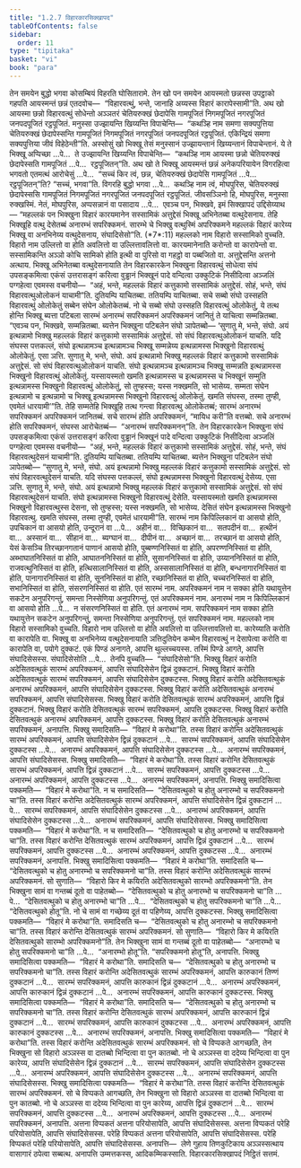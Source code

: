 ```yaml
---
title: "1.2.7 विहारकारसिक्खापद"
tableOfContents: false
sidebar:
  order: 11
type: "tipitaka"
basket: "vi"
book: "para"
---
```



<DynamicBreadcrumb />

<Division number="365" book="para">

<Paragraph number="1512" book="para">
तेन समयेन बुद्धो भगवा कोसम्बियं विहरति घोसितारामे. तेन खो पन समयेन आयस्मतो छन्नस्स उपट्ठाको गहपति आयस्मन्तं छन्नं एतदवोच—  “विहारवत्थुं, भन्ते, जानाहि अय्यस्स विहारं कारापेस्सामी”ति. अथ खो आयस्मा छन्नो विहारवत्थुं सोधेन्तो अञ्ञतरं चेतियरुक्खं छेदापेसि गामपूजितं निगमपूजितं नगरपूजितं जनपदपूजितं रट्ठपूजितं. मनुस्सा उज्झायन्ति खिय्यन्ति विपाचेन्ति—  “कथञ्हि नाम समणा सक्यपुत्तिया चेतियरुक्खं छेदापेस्सन्ति गामपूजितं निगमपूजितं नगरपूजितं जनपदपूजितं रट्ठपूजितं. एकिन्द्रियं समणा सक्यपुत्तिया जीवं विहेठेन्ती”ति.
</Paragraph>

<Paragraph number="1513" book="para">
अस्सोसुं खो भिक्खू तेसं मनुस्सानं उज्झायन्तानं खिय्यन्तानं विपाचेन्तानं. ये ते भिक्खू अप्पिच्छा …पे…  ते उज्झायन्ति खिय्यन्ति विपाचेन्ति—  “कथञ्हि नाम आयस्मा छन्नो चेतियरुक्खं छेदापेस्सति गामपूजितं …पे…  रट्ठपूजितन्”ति.
</Paragraph>

<Paragraph number="1514" book="para">
अथ खो ते भिक्खू आयस्मन्तं छन्नं अनेकपरियायेन विगरहित्वा भगवतो एतमत्थं आरोचेसुं …पे…  “सच्चं किर त्वं, छन्न, चेतियरुक्खं छेदापेसि गामपूजितं …पे…  रट्ठपूजितन्”ति? “सच्चं, भगवा”ति. विगरहि बुद्धो भगवा …पे…  कथञ्हि नाम त्वं, मोघपुरिस, चेतियरुक्खं छेदापेस्ससि गामपूजितं निगमपूजितं नगरपूजितं जनपदपूजितं रट्ठपूजितं. जीवसञ्ञिनो हि, मोघपुरिस, मनुस्सा रुक्खस्मिं. नेतं, मोघपुरिस, अप्पसन्नानं वा पसादाय …पे…  एवञ्च पन, भिक्खवे, इमं सिक्खापदं उद्दिसेय्याथ—
</Paragraph>

</Division>
<Division number="366" book="para">

<Paragraph number="1515" book="para">
<Emphasis>“महल्लकं पन भिक्खुना विहारं कारयमानेन सस्सामिकं अत्तुद्देसं भिक्खू अभिनेतब्बा वत्थुदेसनाय. तेहि भिक्खूहि वत्थु देसेतब्बं अनारम्भं सपरिक्कमनं. सारम्भे चे भिक्खु वत्थुस्मिं अपरिक्कमने महल्लकं विहारं कारेय्य भिक्खू वा अनभिनेय्य वत्थुदेसनाय, संघादिसेसो”</Emphasis>ति. (*7*:<Emphasis>11</Emphasis>)
</Paragraph>

</Division>
<Division number="367" book="para">

<Paragraph number="1516" book="para">
<Emphasis>महल्लको</Emphasis> नाम विहारो सस्सामिको वुच्चति.
</Paragraph>

<Paragraph number="1517" book="para">
<Emphasis>विहारो</Emphasis> नाम उल्लित्तो वा होति अवलित्तो वा उल्लित्तावलित्तो वा.
</Paragraph>

<Paragraph number="1518" book="para">
<Emphasis>कारयमानेना</Emphasis>ति करोन्तो वा कारापेन्तो वा.
</Paragraph>

<Paragraph number="1519" book="para">
<Emphasis>सस्सामिकन्</Emphasis>ति अञ्ञो कोचि सामिको होति इत्थी वा पुरिसो वा गहट्ठो वा पब्बजितो वा.
</Paragraph>

<Paragraph number="1520" book="para">
<Emphasis>अत्तुद्देसन्</Emphasis>ति अत्तनो अत्थाय.
</Paragraph>

<Paragraph number="1521" book="para">
<Emphasis>भिक्खू अभिनेतब्बा वत्थुदेसनाया</Emphasis>ति तेन विहारकारकेन भिक्खुना विहारवत्थुं सोधेत्वा संघं उपसङ्कमित्वा एकंसं उत्तरासङ्गं करित्वा वुड्ढानं भिक्खूनं पादे वन्दित्वा उक्कुटिकं निसीदित्वा अञ्जलिं पग्गहेत्वा एवमस्स वचनीयो—  “अहं, भन्ते, महल्लकं विहारं कत्तुकामो सस्सामिकं अत्तुद्देसं. सोहं, भन्ते, संघं विहारवत्थुओलोकनं याचामी”ति. दुतियम्पि याचितब्बा. ततियम्पि याचितब्बा. सचे सब्बो संघो उस्सहति विहारवत्थुं ओलोकेतुं सब्बेन संघेन ओलोकेतब्बं. नो चे सब्बो संघो उस्सहति विहारवत्थुं ओलोकेतुं, ये तत्थ होन्ति भिक्खू ब्यत्ता पटिबला सारम्भं अनारम्भं सपरिक्कमनं अपरिक्कमनं जानितुं ते याचित्वा सम्मन्नितब्बा. “एवञ्च पन, भिक्खवे, सम्मन्नितब्बा. ब्यत्तेन भिक्खुना पटिबलेन संघो ञापेतब्बो—
</Paragraph>

</Division>
<Division number="368" book="para">

<Paragraph number="1522" book="para">
‘सुणातु मे, भन्ते, संघो. अयं इत्थन्नामो भिक्खु महल्लकं विहारं कत्तुकामो सस्सामिकं अत्तुद्देसं. सो संघं विहारवत्थुओलोकनं याचति. यदि संघस्स पत्तकल्लं, संघो इत्थन्नामञ्च इत्थन्नामञ्च भिक्खू सम्मन्नेय्य इत्थन्नामस्स भिक्खुनो विहारवत्थुं ओलोकेतुं. एसा ञत्ति.
</Paragraph>

<Paragraph number="1523" book="para">
सुणातु मे, भन्ते, संघो. अयं इत्थन्नामो भिक्खु महल्लकं विहारं कत्तुकामो सस्सामिकं अत्तुद्देसं. सो संघं विहारवत्थुओलोकनं याचति. संघो इत्थन्नामञ्च इत्थन्नामञ्च भिक्खू सम्मन्नति इत्थन्नामस्स भिक्खुनो विहारवत्थुं ओलोकेतुं. यस्सायस्मतो खमति इत्थन्नामस्स च इत्थन्नामस्स च भिक्खूनं सम्मुति इत्थन्नामस्स भिक्खुनो विहारवत्थुं ओलोकेतुं, सो तुण्हस्स; यस्स नक्खमति, सो भासेय्य.
</Paragraph>

<Paragraph number="1524" book="para">
सम्मता संघेन इत्थन्नामो च इत्थन्नामो च भिक्खू इत्थन्नामस्स भिक्खुनो विहारवत्थुं ओलोकेतुं. खमति संघस्स, तस्मा तुण्ही, एवमेतं धारयामी’”ति.
</Paragraph>

</Division>
<Division number="369" book="para">

<Paragraph number="1525" book="para">
तेहि सम्मतेहि भिक्खूहि तत्थ गन्त्वा विहारवत्थु ओलोकेतब्बं; सारम्भं अनारम्भं सपरिक्कमनं अपरिक्कमनं जानितब्बं. सचे सारम्भं होति अपरिक्कमनं, “मायिध करी”ति वत्तब्बो. सचे अनारम्भं होति सपरिक्कमनं, संघस्स आरोचेतब्बं—  “अनारम्भं सपरिक्कमनन्”ति. तेन विहारकारकेन भिक्खुना संघं उपसङ्कमित्वा एकंसं उत्तरासङ्गं करित्वा वुड्ढानं भिक्खूनं पादे वन्दित्वा उक्कुटिकं निसीदित्वा अञ्जलिं पग्गहेत्वा एवमस्स वचनीयो—  “अहं, भन्ते, महल्लकं विहारं कत्तुकामो सस्सामिकं अत्तुद्देसं. सोहं, भन्ते, संघं विहारवत्थुदेसनं याचामी”ति. दुतियम्पि याचितब्बा. ततियम्पि याचितब्बा. ब्यत्तेन भिक्खुना पटिबलेन संघो ञापेतब्बो—
</Paragraph>

</Division>
<Division number="370" book="para">

<Paragraph number="1526" book="para">
“सुणातु मे, भन्ते, संघो. अयं इत्थन्नामो भिक्खु महल्लकं विहारं कत्तुकामो सस्सामिकं अत्तुद्देसं. सो संघं विहारवत्थुदेसनं याचति. यदि संघस्स पत्तकल्लं, संघो इत्थन्नामस्स भिक्खुनो विहारवत्थुं देसेय्य. एसा ञत्ति.
</Paragraph>

<Paragraph number="1527" book="para">
सुणातु मे, भन्ते, संघो. अयं इत्थन्नामो भिक्खु महल्लकं विहारं कत्तुकामो सस्सामिकं अत्तुद्देसं. सो संघं विहारवत्थुदेसनं याचति. संघो इत्थन्नामस्स भिक्खुनो विहारवत्थुं देसेति. यस्सायस्मतो खमति इत्थन्नामस्स भिक्खुनो विहारवत्थुस्स देसना, सो तुण्हस्स; यस्स नक्खमति, सो भासेय्य.
</Paragraph>

<Paragraph number="1528" book="para">
देसितं संघेन इत्थन्नामस्स भिक्खुनो विहारवत्थु. खमति संघस्स, तस्मा तुण्ही, एवमेतं धारयामी”ति.
</Paragraph>

</Division>
<Division number="371" book="para">

<Paragraph number="1529" book="para">
<Emphasis>सारम्भं</Emphasis> नाम किपिल्लिकानं वा आसयो होति, उपचिकानं वा आसयो होति, उन्दूरानं वा …पे…  अहीनं वा…  विच्छिकानं वा…  सतपदीनं वा…  हत्थीनं वा…  अस्सानं वा…  सीहानं वा…  ब्यग्घानं वा…  दीपीनं वा…  अच्छानं वा…  तरच्छानं वा आसयो होति, येसं केसञ्चि तिरच्छानगतानं पाणानं आसयो होति, पुब्बण्णनिस्सितं वा होति, अपरण्णनिस्सितं वा होति, अब्भाघातनिस्सितं वा होति, आघातननिस्सितं वा होति, सुसाननिस्सितं वा होति, उय्याननिस्सितं वा होति, राजवत्थुनिस्सितं वा होति, हत्थिसालानिस्सितं वा होति, अस्ससालानिस्सितं वा होति, बन्धनागारनिस्सितं वा होति, पानागारनिस्सितं वा होति, सूननिस्सितं वा होति, रच्छानिस्सितं वा होति, चच्चरनिस्सितं वा होति, सभानिस्सितं वा होति, संसरणनिस्सितं वा होति. एतं सारम्भं नाम.
</Paragraph>

<Paragraph number="1530" book="para">
<Emphasis>अपरिक्कमनं</Emphasis> नाम न सक्का होति यथायुत्तेन सकटेन अनुपरिगन्तुं, समन्ता निस्सेणिया अनुपरिगन्तुं. एतं अपरिक्कमनं नाम.
</Paragraph>

<Paragraph number="1531" book="para">
<Emphasis>अनारम्भं</Emphasis> नाम न किपिल्लिकानं वा आसयो होति …पे…  न संसरणनिस्सितं वा होति. एतं अनारम्भं नाम.
</Paragraph>

<Paragraph number="1532" book="para">
<Emphasis>सपरिक्कमनं</Emphasis> नाम सक्का होति यथायुत्तेन सकटेन अनुपरिगन्तुं, समन्ता निस्सेणिया अनुपरिगन्तुं. एतं सपरिक्कमनं नाम.
</Paragraph>

<Paragraph number="1533" book="para">
<Emphasis>महल्लको</Emphasis> नाम विहारो सस्सामिको वुच्चति.
</Paragraph>

<Paragraph number="1534" book="para">
<Emphasis>विहारो</Emphasis> नाम उल्लित्तो वा होति अवलित्तो वा उल्लित्तावलित्तो वा.
</Paragraph>

<Paragraph number="1535" book="para">
<Emphasis>कारेय्या</Emphasis>ति करोति वा कारापेति वा.
</Paragraph>

<Paragraph number="1536" book="para">
<Emphasis>भिक्खू वा अनभिनेय्य वत्थुदेसनाया</Emphasis>ति ञत्तिदुतियेन कम्मेन विहारवत्थुं न देसापेत्वा करोति वा कारापेति वा, पयोगे दुक्कटं. एकं पिण्डं अनागते, आपत्ति थुल्लच्चयस्स. तस्मिं पिण्डे आगते, आपत्ति संघादिसेसस्स.
</Paragraph>

<Paragraph number="1537" book="para">
<Emphasis>संघादिसेसो</Emphasis>ति …पे…  तेनपि वुच्चति—  “संघादिसेसो”ति.
</Paragraph>

</Division>
<Division number="372" book="para">

<Paragraph number="1538" book="para">
भिक्खु विहारं करोति अदेसितवत्थुकं सारम्भं अपरिक्कमनं, आपत्ति संघादिसेसेन द्विन्नं दुक्कटानं. भिक्खु विहारं करोति अदेसितवत्थुकं सारम्भं सपरिक्कमनं, आपत्ति संघादिसेसेन दुक्कटस्स. भिक्खु विहारं करोति अदेसितवत्थुकं अनारम्भं अपरिक्कमनं, आपत्ति संघादिसेसेन दुक्कटस्स. भिक्खु विहारं करोति अदेसितवत्थुकं अनारम्भं सपरिक्कमनं, आपत्ति संघादिसेसस्स.
</Paragraph>

<Paragraph number="1539" book="para">
भिक्खु विहारं करोति देसितवत्थुकं सारम्भं अपरिक्कमनं, आपत्ति द्विन्नं दुक्कटानं. भिक्खु विहारं करोति देसितवत्थुकं सारम्भं सपरिक्कमनं, आपत्ति दुक्कटस्स. भिक्खु विहारं करोति देसितवत्थुकं अनारम्भं अपरिक्कमनं, आपत्ति दुक्कटस्स. भिक्खु विहारं करोति देसितवत्थुकं अनारम्भं सपरिक्कमनं, अनापत्ति.
</Paragraph>

</Division>
<Division number="373" book="para">

<Paragraph number="1540" book="para">
भिक्खु समादिसति—  “विहारं मे करोथा”ति. तस्स विहारं करोन्ति अदेसितवत्थुकं सारम्भं अपरिक्कमनं, आपत्ति संघादिसेसेन द्विन्नं दुक्कटानं …पे…  सारम्भं सपरिक्कमनं, आपत्ति संघादिसेसेन दुक्कटस्स …पे…  अनारम्भं अपरिक्कमनं, आपत्ति संघादिसेसेन दुक्कटस्स …पे…  अनारम्भं सपरिक्कमनं, आपत्ति संघादिसेसस्स.
</Paragraph>

<Paragraph number="1541" book="para">
भिक्खु समादिसति—  “विहारं मे करोथा”ति. तस्स विहारं करोन्ति देसितवत्थुकं सारम्भं अपरिक्कमनं, आपत्ति द्विन्नं दुक्कटानं …पे…  सारम्भं सपरिक्कमनं, आपत्ति दुक्कटस्स …पे…  अनारम्भं अपरिक्कमनं, आपत्ति दुक्कटस्स …पे…  अनारम्भं सपरिक्कमनं, अनापत्ति.
</Paragraph>

</Division>
<Division number="374" book="para">

<Paragraph number="1542" book="para">
भिक्खु समादिसित्वा पक्कमति—  “विहारं मे करोथा”ति. न च समादिसति—  “देसितवत्थुको च होतु अनारम्भो च सपरिक्कमनो चा”ति. तस्स विहारं करोन्ति अदेसितवत्थुकं सारम्भं अपरिक्कमनं, आपत्ति संघादिसेसेन द्विन्नं दुक्कटानं …पे…  सारम्भं सपरिक्कमनं, आपत्ति संघादिसेसेन दुक्कटस्स …पे…  अनारम्भं अपरिक्कमनं, आपत्ति संघादिसेसेन दुक्कटस्स …पे…  अनारम्भं सपरिक्कमनं, आपत्ति संघादिसेसस्स.
</Paragraph>

<Paragraph number="1543" book="para">
भिक्खु समादिसित्वा पक्कमति—  “विहारं मे करोथा”ति. न च समादिसति—  “देसितवत्थुको च होतु अनारम्भो च सपरिक्कमनो चा”ति. तस्स विहारं करोन्ति देसितवत्थुकं सारम्भं अपरिक्कमनं, आपत्ति द्विन्नं दुक्कटानं …पे…  सारम्भं सपरिक्कमनं, आपत्ति दुक्कटस्स …पे…  अनारम्भं अपरिक्कमनं, आपत्ति दुक्कटस्स …पे…  अनारम्भं सपरिक्कमनं, अनापत्ति.
</Paragraph>

</Division>
<Division number="375" book="para">

<Paragraph number="1544" book="para">
भिक्खु समादिसित्वा पक्कमति—  “विहारं मे करोथा”ति. समादिसति च—  “देसितवत्थुको च होतु अनारम्भो च सपरिक्कमनो चा”ति. तस्स विहारं करोन्ति अदेसितवत्थुकं सारम्भं अपरिक्कमनं. सो सुणाति—  “विहारो किर मे कयिरति अदेसितवत्थुको सारम्भो अपरिक्कमनो”ति. तेन भिक्खुना सामं वा गन्तब्बं दूतो वा पाहेतब्बो—  “देसितवत्थुको च होतु अनारम्भो च सपरिक्कमनो चा”ति …पे…  “देसितवत्थुको च होतु अनारम्भो चा”ति …पे…  “देसितवत्थुको च होतु सपरिक्कमनो चा”ति …पे…  “देसितवत्थुको होतू”ति. नो चे सामं वा गच्छेय्य दूतं वा पहिणेय्य, आपत्ति दुक्कटस्स.
</Paragraph>

<Paragraph number="1545" book="para">
भिक्खु समादिसित्वा पक्कमति—  “विहारं मे करोथा”ति. समादिसति च—  “देसितवत्थुको च होतु अनारम्भो च सपरिक्कमनो चा”ति. तस्स विहारं करोन्ति देसितवत्थुकं सारम्भं अपरिक्कमनं. सो सुणाति—  “विहारो किर मे कयिरति देसितवत्थुको सारम्भो अपरिक्कमनो”ति. तेन भिक्खुना सामं वा गन्तब्बं दूतो वा पाहेतब्बो—  “अनारम्भो च होतु सपरिक्कमनो चा”ति …पे…  “अनारम्भो होतू”ति. “सपरिक्कमनो होतू”ति, अनापत्ति.
</Paragraph>

</Division>
<Division number="376" book="para">

<Paragraph number="1546" book="para">
भिक्खु समादिसित्वा पक्कमति—  “विहारं मे करोथा”ति. समादिसति च—  “देसितवत्थुको च होतु अनारम्भो च सपरिक्कमनो चा”ति. तस्स विहारं करोन्ति अदेसितवत्थुकं सारम्भं अपरिक्कमनं, आपत्ति कारुकानं तिण्णं दुक्कटानं …पे…  सारम्भं सपरिक्कमनं, आपत्ति कारुकानं द्विन्नं दुक्कटानं …पे…  अनारम्भं अपरिक्कमनं, आपत्ति कारुकानं द्विन्नं दुक्कटानं …पे…  अनारम्भं सपरिक्कमनं, आपत्ति कारुकानं दुक्कटस्स.
</Paragraph>

<Paragraph number="1547" book="para">
भिक्खु समादिसित्वा पक्कमति—  “विहारं मे करोथा”ति. समादिसति च—  “देसितवत्थुको च होतु अनारम्भो च सपरिक्कमनो चा”ति. तस्स विहारं करोन्ति देसितवत्थुकं सारम्भं अपरिक्कमनं, आपत्ति कारुकानं द्विन्नं दुक्कटानं …पे…  सारम्भं सपरिक्कमनं, आपत्ति कारुकानं दुक्कटस्स …पे…  अनारम्भं अपरिक्कमनं, आपत्ति कारुकानं दुक्कटस्स …पे…  अनारम्भं सपरिक्कमनं, अनापत्ति.
</Paragraph>

</Division>
<Division number="377" book="para">

<Paragraph number="1548" book="para">
भिक्खु समादिसित्वा पक्कमति—  “विहारं मे करोथा”ति. तस्स विहारं करोन्ति अदेसितवत्थुकं सारम्भं अपरिक्कमनं. सो चे विप्पकते आगच्छति, तेन भिक्खुना सो विहारो अञ्ञस्स वा दातब्बो भिन्दित्वा वा पुन कातब्बो. नो चे अञ्ञस्स वा ददेय्य भिन्दित्वा वा पुन कारेय्य, आपत्ति संघादिसेसेन द्विन्नं दुक्कटानं …पे…  सारम्भं सपरिक्कमनं, आपत्ति संघादिसेसेन दुक्कटस्स …पे…  अनारम्भं अपरिक्कमनं, आपत्ति संघादिसेसेन दुक्कटस्स …पे…  अनारम्भं सपरिक्कमनं, आपत्ति संघादिसेसस्स.
</Paragraph>

<Paragraph number="1549" book="para">
भिक्खु समादिसित्वा पक्कमति—  “विहारं मे करोथा”ति. तस्स विहारं करोन्ति देसितवत्थुकं सारम्भं अपरिक्कमनं. सो चे विप्पकते आगच्छति, तेन भिक्खुना सो विहारो अञ्ञस्स वा दातब्बो भिन्दित्वा वा पुन कातब्बो. नो चे अञ्ञस्स वा ददेय्य भिन्दित्वा वा पुन कारेय्य, आपत्ति द्विन्नं दुक्कटानं …पे…  सारम्भं सपरिक्कमनं, आपत्ति दुक्कटस्स …पे…  अनारम्भं अपरिक्कमनं, आपत्ति दुक्कटस्स …पे…  अनारम्भं सपरिक्कमनं, अनापत्ति.
</Paragraph>

</Division>
<Division number="378" book="para">

<Paragraph number="1550" book="para">
अत्तना विप्पकतं अत्तना परियोसापेति, आपत्ति संघादिसेसस्स.
</Paragraph>

<Paragraph number="1551" book="para">
अत्तना विप्पकतं परेहि परियोसापेति, आपत्ति संघादिसेसस्स.
</Paragraph>

<Paragraph number="1552" book="para">
परेहि विप्पकतं अत्तना परियोसापेति, आपत्ति संघादिसेसस्स.
</Paragraph>

<Paragraph number="1553" book="para">
परेहि विप्पकतं परेहि परियोसापेति, आपत्ति संघादिसेसस्स.
</Paragraph>

</Division>
<Division number="379" book="para">

<Paragraph number="1554" book="para">
अनापत्ति—  लेणे गुहाय तिणकुटिकाय अञ्ञस्सत्थाय वासागारं ठपेत्वा सब्बत्थ. अनापत्ति उम्मत्तकस्स, आदिकम्मिकस्साति.

</Paragraph>
</Division>

<Paragraph number="1555" type="center" book="para">
विहारकारसिक्खापदं निट्ठितं सत्तमं.
</Paragraph>